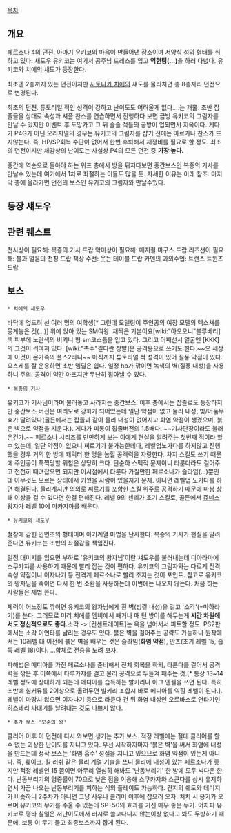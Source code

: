 [[목차]]

== 개요 ==
[[페르소나 4]]의 던젼. [[아마기 유키코]]의 마음이 만들어낸 장소이며 서양식 성의 형태를 취하고 있다. 새도우 유키코는 여기서 공주님 드레스를 입고 '''역헌팅(...)'''을 하러 다녔다. 유키코와 치에의 섀도가 등장한다.

최초엔 2층까지 있는 던전이지만 [[사토나카 치에]]의 섀도를 물리치면 총 8층자리 던전으로 변경된다. 

최초의 던젼. 튜토리얼 적인 성격이 강하고 난이도도 어려울게 없다....는 개뿔. 초반 잡졸들을 상대로 속성과 셔플 찬스를 연습하면서 진행하다 보면 금방 유키코의 그림자를 만날 수 있지만 이벤트 후 도망가고 그 뒤 슬슬 적들의 공방이 업되면서 지옥이다. 게다가 P4G가 아닌 오리지널의 경우는 유키코의 그림자를 잡기 전에는 아르카나 찬스가 뜨지않는다. 즉, HP/SP회복 수단이 없어서 한번 후퇴해서 재정비를 필요로 할 정도. 최초의 던전이지만 체감상의 난이도는 사실상 P4의 모든 던전 중 '''가장 높다.'''

중간에 역순으로 돌아야 하는 워프 층에서 방을 뒤지다보면 중간보스인 복종의 기사를 만날수 있는데 여기에서 1차로 좌절하는 이들도 많을 듯. 자세한 이유는 아래 참조. 마지막 층에 올라가면 던전의 보스인 유키코의 그림자와 만날수있다.

== 등장 섀도우 ==

== 관련 퀘스트 ==

천사상이 필요해: 복종의 기사 드랍
악마상이 필요해: 매지컬 마구스 드랍
리츠선이 필요해: 불과 얼음의 천칭 드랍
책상 수선: 웃는 테이블 드랍
카멘의 과외수업: 트랜스 트윈즈 드랍

== 보스 ==

 * 치에의 섀도우
바닥에 엎드려 선 여러 명의 여학생[* 그런데 모델링이 주인공의 여장 모델의 텍스쳐를 뭉게놓은 것(...)] 위에 앉아 있는 SM여왕. 채찍은 기본이요[wiki:"아오오니"블루베리]색 피부에 노란색의 비키니 형 sm코스튬을 입고 있다. 그리고 어째선시 얼굴엔 [KKK]의 그것이 씌여져 있다. [wiki:"촉수"길다란 장발]은 공격용으로 쓰기도 한다.~~오 세상에 이것이 온가족의 플스2라니~~
아직까지 튜토리얼 적 성격이 있어 질풍 약점이 있다. 요스케를 잘 운용하면 초반 뎀딜은 쉽다. 일정 hp가 깎이면 녹색의 벽(질풍 내성)을 사용하니 주의. 공격이 약간 아프지만 무난히 잡아낼 수 있다.  

 * 복종의 기사

유키코가 기사님이라며 불러놓고 사라지는 중간보스. 이후 층에서는 잡졸로도 등장하지만 중간보스 버전은 여러모로 강화가 되어있는데 일단 약점이 없고 물리 내성, 빛/어둠무효가 달려있다(골든에서는 잡졸과 같이 물리 내성이 없어지고 화염 약점이 생겼으며, 붉은 벽으로 약점을 지운다.). 게다가 피통이 잡졸버전의 1.5배다. ~~기사단장이라도 불러온건가.~~ 페르소나 시리즈를 만만하게 보는 이에게 현실을 알려주는 첫번째 적이라 할 수 있는데, 일단 약점이 없으니 찌르기가 불가능한데다, 레벨업노가다를 하지않고 진행했을 경우 거의 한 방에 캐릭터 한 명을 눕힐 공격력을 자랑한다. 차지 스킬도 쓰기 때문에 주인공이 푹찍당할 위험은 상당히 크다. 단순하 스펙적 문제이니 타룬다라도 걸어주고 천천히 때려잡으면 되지만 이시점에서 타룬다 가질만한 페르소나가 슬라임(...)뿐인데 아무것도 모르는 상태에서 키웠을 사람이 있을지가 문제. 아니면 레벨업 노가다를 하면 해결된다. 물리계지만 의외로 찌르기를 포함한 스킬 위주로 공격하기 때문에 마봉 상태 이상을 걸 수 있다면 한결 편해진다. 레벨 9의 센리가 초기 스킬로, 골든에서 [[하나무라 요스케|쥬네스 왕자]]가 레벨 10에 마카쟈마를 배운다.

 * 유키코의 섀도우
철창에 갇힌 인면조의 형태이며 아기계열 마법을 난사한다. 복종의 기사가 현실을 알려준다면 유키코는 초반의 좌절감을 책임진다.

일정 대미지를 입으면 부하로 '유키코의 왕자님'이란 섀도우를 불러내는데 디아라마에 스쿠카쟈를 사용하기 때문에 빨리 잡는 것이 편하다. 유키코의 그림자와는 다르게 전격속성 약점이니 이자나기 등 전격계 페르소나로 빨리 조지는 것이 포인트. 참고로 유키코의 왕자님을 죽이면 다시 한 번 소환을 사용하는데 이번에는 나오지 않는다. 처음 하는 사람들은 제법 쫀다.

체력이 어느정도 깎이면 유키코의 왕자님에게 흰 벽(빙결 내성)을 걸고 '소각'(=마하라기)를 쓴다. 그러므로 미리 치에를 멤버에서 빼거나 매 턴 방어를 해두는게 '''시간 차원에서도 정신적으로도 좋다.'''소각 -> [컨센트레이트]는 욕을 넘어서서 피토할 정도. PS2판에서는 소각 이연타를 날리는 경우도 있다. 붉은 벽을 걸어주는 공략도 가능하나 원작에서는 10레벨 대 이전에 붉은 벽을 배우는 것은 슬라임('''화염 약점'''), 안즈(초기 레벨 15, 습득 레벨 18)이다. ...합체로 전승을 노려 보자.

파해법은 메디아를 가진 페르소나를 준비해서 전체 회복을 하되, 타룬다를 걸어서 공격력을 깎은 후 이쪽에서 타루카쟈를 걸고 물리 공격으로 두들겨 패주는 것.[* 통상 13~14레벨 정도에 상대하게 되는데 메디아를 습득하는 발키리나 아크 엔젤을 쓰면 된다. 특히 초반에 힘커뮤를 2이상으로 올려두면 발키리 조합시 바로 메디아를 익힐 레벨이 된다.]. 레벨이 마땅치 않으면 이자나기 등으로 라쿤다 건 뒤 화염 내성인 오로바스로 연타기인 히스테리 싸대기를 날려대는 것도 나쁘지 않다.

 * 추가 보스 '모순의 왕'

클리어 이후 이 던전에 다시 와보면 생기는 추가 보스. 적정 레벨에는 절대 클리어를 할 수 없는 괴상한 난이도를 지니고 있다. 우선 시작하자마자 '붉은 벽'을 써서 화염에 내성을 만드는데 정작 보스는 '화염 흡수' 성질을 지니고 있으므로 화염 약점이 있는게 아니다. 즉, 훼이크. 킬 러쉬 같은 물리 계열 기술을 쓰니 물리에 내성이 있는 페르소나가 좋지만 적정 레벨인 15 쯤이면 아무리 열심히 해봐도 '난동부리기' 한 방에 모두 넉다운 한다. 난동부리기의 명중률이 70으로 낮은 점을 이용해 스쿠카쟈와 스쿤다를 상시 유지하면서 가끔 나오는 난동부리기를 피하는 식의 플레이도 가능하다. 칸지의 쉐도와 데미지가 비슷하니 2주차가 아니면 그냥 사우나 클리어 이후에 잡으러 오자. 처치 시 용기가 오르며 유키코의 무기를 주울 수 있는데 SP+50의 효과를 가진 매우 좋은 무기. 어차피 유키코로 평타 칠일은 저난이도에서 러시로 쓸고다니지 않는이상 없다고 봐도 무방하기 때문에, 보통 이 무기 들고 최종보스까지 잡게 된다.
